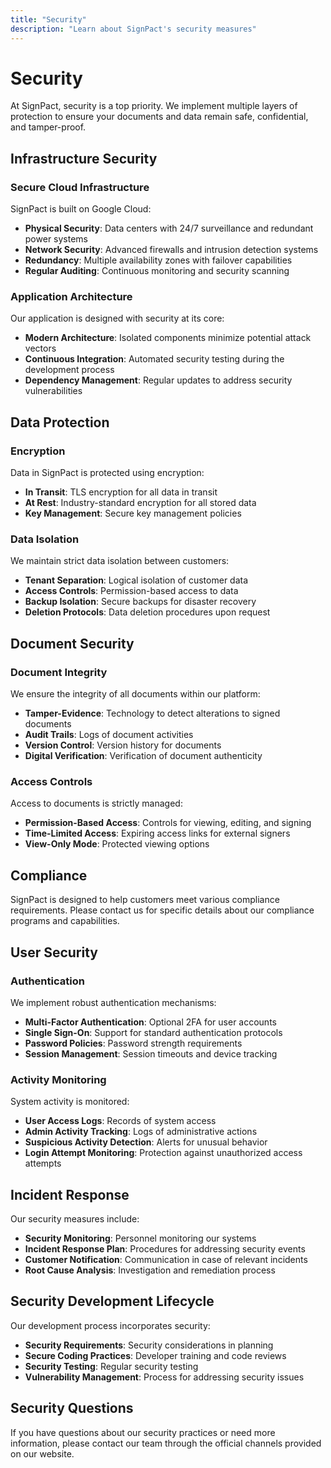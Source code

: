 ```yaml
---
title: "Security"
description: "Learn about SignPact's security measures"
---
```


# Security

At SignPact, security is a top priority. We implement multiple layers of protection to ensure your documents and data remain safe, confidential, and tamper-proof.

## Infrastructure Security

### Secure Cloud Infrastructure

SignPact is built on Google Cloud:

- **Physical Security**: Data centers with 24/7 surveillance and redundant power systems
- **Network Security**: Advanced firewalls and intrusion detection systems
- **Redundancy**: Multiple availability zones with failover capabilities
- **Regular Auditing**: Continuous monitoring and security scanning

### Application Architecture

Our application is designed with security at its core:

- **Modern Architecture**: Isolated components minimize potential attack vectors
- **Continuous Integration**: Automated security testing during the development process
- **Dependency Management**: Regular updates to address security vulnerabilities

## Data Protection

### Encryption

Data in SignPact is protected using encryption:

- **In Transit**: TLS encryption for all data in transit
- **At Rest**: Industry-standard encryption for all stored data
- **Key Management**: Secure key management policies

### Data Isolation

We maintain strict data isolation between customers:

- **Tenant Separation**: Logical isolation of customer data
- **Access Controls**: Permission-based access to data
- **Backup Isolation**: Secure backups for disaster recovery
- **Deletion Protocols**: Data deletion procedures upon request

## Document Security

### Document Integrity

We ensure the integrity of all documents within our platform:

- **Tamper-Evidence**: Technology to detect alterations to signed documents
- **Audit Trails**: Logs of document activities
- **Version Control**: Version history for documents
- **Digital Verification**: Verification of document authenticity

### Access Controls

Access to documents is strictly managed:

- **Permission-Based Access**: Controls for viewing, editing, and signing
- **Time-Limited Access**: Expiring access links for external signers
- **View-Only Mode**: Protected viewing options

## Compliance

SignPact is designed to help customers meet various compliance requirements. Please contact us for specific details about our compliance programs and capabilities.

## User Security

### Authentication

We implement robust authentication mechanisms:

- **Multi-Factor Authentication**: Optional 2FA for user accounts
- **Single Sign-On**: Support for standard authentication protocols
- **Password Policies**: Password strength requirements
- **Session Management**: Session timeouts and device tracking

### Activity Monitoring

System activity is monitored:

- **User Access Logs**: Records of system access
- **Admin Activity Tracking**: Logs of administrative actions
- **Suspicious Activity Detection**: Alerts for unusual behavior
- **Login Attempt Monitoring**: Protection against unauthorized access attempts

## Incident Response

Our security measures include:

- **Security Monitoring**: Personnel monitoring our systems
- **Incident Response Plan**: Procedures for addressing security events
- **Customer Notification**: Communication in case of relevant incidents
- **Root Cause Analysis**: Investigation and remediation process

## Security Development Lifecycle

Our development process incorporates security:

- **Security Requirements**: Security considerations in planning
- **Secure Coding Practices**: Developer training and code reviews
- **Security Testing**: Regular security testing
- **Vulnerability Management**: Process for addressing security issues

## Security Questions

If you have questions about our security practices or need more information, please contact our team through the official channels provided on our website. 